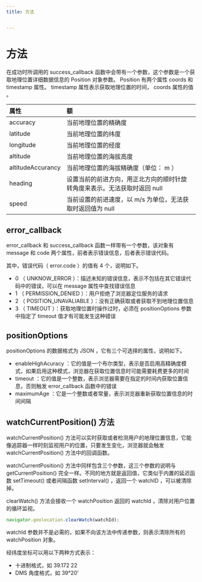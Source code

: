 ```yaml
---
title: 方法


---
```


# 方法

在成功时所调用的 success_callback 函数中会带有一个参数，这个参数是一个获取地理位置详细数据信息的 Position 对象参数。 Position 有两个属性 coords 和 timestamp 属性。
timestamp 属性表示获取地理位置的时间， coords 属性的值 。

| 属性              | 额                                                                        |
| :---------------- | :------------------------------------------------------------------------ |
| accuracy          | 当前地理位置的精确度                                                      |
| latitude          | 当前地理位置的纬度                                                        |
| longitude         | 当前地理位置的经度                                                        |
| altitude          | 当前地理位置的海拔高度                                                    |
| altitudeAccurancy | 当前地理位置的海拔精确度（单位： m ）                                     |
| heading           | 设置当前的前进方向，用正北方向的顺时针旋转角度来表示。无法获取时返回 null |
| speed             | 当前设置的前进速度，以 m/s 为单位，无法获取时返回值为 null                |

## error_callback

error_callback 和 success_callback 函数一样带有一个参数，该对象有 message 和 code 两个属性，前者表示错误信息，后者表示错误代码。

其中，错误代码（ error.code ）的值有 4 个，说明如下。

- 0 （ UNKNOW_ERROR ）：描述未知的错误信息，表示不包括在其它错误代码中的错误，可以在 message 属性中查找错误信息
- 1 （ PERMISSION_DENIED ）：用户拒绝了浏览器定位服务的请求
- 2 （ POSITION_UNAVALIABLE ）：没有正确获取或者获取不到地理位置信息
- 3 （ TIMEOUT ）：获取地理位置时操作过时，必须在 positionOptions 参数中指定了 timeout 值才有可能发生这种错误

## positionOptions

positionOptions 的数据格式为 JSON ，它有三个可选择的属性，说明如下。

- enableHighAcuracy ：它的值是一个布尔类型，表示是否启用高精确度模式，如果启用这种模式，浏览器在获取位置信息时可能需要耗费更多的时间
- timeout ：它的值是一个整数，表示浏览器需要在指定的时间内获取位置信息，否则触发 error_callback 函数中的错误
- maximumAge ：它是一个整数或者常量，表示浏览器重新获取位置信息的时间间隔

## watchCurrentPosition() 方法

watchCurrentPosition() 方法可以实时获取或者检测用户的地理位置信息，它能像追踪器一样时刻监视用户的位置，只要发生变化，浏览器就会触发 watchCurrentPosition() 方法中的回调函数。

watchCurrentPosition() 方法中同样包含三个参数，这三个参数的说明与 getCurrentPosition() 完全一样。不同的地方就是返回值，它类似于内置的延迟函数 setTimeout() 或者间隔函数
setInterval() ，返回一个 watchID ，可以被清除掉。

clearWatch() 方法会接收一个 watchPosition 返回的 watchId ，清除对用户位置的循环监视。

```js
navigator.geolocation.clearWatch(watchId);
```

watchId 参数并不是必需的，如果不向该方法中传递参数，则表示清除所有的 watchPosition 对象。

经纬度坐标可以用以下两种方式表示：

- 十进制格式，如 39.172 22
- DMS 角度格式，如 39°20'

            